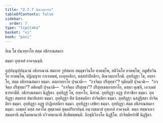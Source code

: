 ```yaml
---
title: "2.7.7 ติณวตฺถารก"
tableOfContents: false
sidebar:
  order: 7
type: "tipitaka"
basket: "vi"
book: "paci"
---
```



<DynamicBreadcrumb />


<Paragraph number="3579" type="center" book="paci">
อิเม โข ปนายฺยาโย สตฺต อธิกรณสมถา

  
ธมฺมา อุทฺเทสํ อาคจฺฉนฺติ.


</Paragraph>

<Division number="1242" book="paci">

<Paragraph number="3580" book="paci">
อุปฺปนฺนุปฺปนฺนานํ อธิกรณานํ สมถาย วูปสมาย สมฺมุขาวินโย ทาตพฺโพ, สติวินโย ทาตพฺโพ, อมูฬฺหวินโย ทาตพฺโพ, ปฏิญฺญาย กาเรตพฺพํ, เยภุยฺยสิกา, ตสฺสปาปิยสิกา, ติณวตฺถารโกติ.
</Paragraph>

<Paragraph number="3581" book="paci">
อุทฺทิฏฺฐา โข, อยฺยาโย, สตฺต อธิกรณสมถา ธมฺมา. ตตฺถายฺยาโย ปุจฺฉามิ—  “กจฺจิตฺถ ปริสุทฺธา”? ทุติยมฺปิ ปุจฺฉามิ—  “กจฺจิตฺถ ปริสุทฺธา”? ตติยมฺปิ ปุจฺฉามิ—  “กจฺจิตฺถ ปริสุทฺธา”? ปริสุทฺเธตฺถายฺยาโย, ตสฺมา ตุณฺหี, เอวเมตํ ธารยามีติ.

</Paragraph>
</Division>

<Paragraph number="3582" type="center" book="paci">
อธิกรณสมถา นิฏฺฐิตา.


</Paragraph>

<Paragraph number="3583" book="paci">
อุทฺทิฏฺฐํ โข, อยฺยาโย, นิทานํ. อุทฺทิฏฺฐา อฏฺฐ ปาราชิกา ธมฺมา. อุทฺทิฏฺฐา สตฺตรส สํฆาทิเสสา ธมฺมา. อุทฺทิฏฺฐา ติํส นิสฺสคฺคิยา ปาจิตฺติยา ธมฺมา. อุทฺทิฏฺฐา ฉสฏฺฐิสตา ปาจิตฺติยา ธมฺมา. อุทฺทิฏฺฐา อฏฺฐ ปาฏิเทสนียา ธมฺมา. อุทฺทิฏฺฐา เสขิยา ธมฺมา. อุทฺทิฏฺฐา สตฺต อธิกรณสมถา ธมฺมา. เอตฺตกํ ตสฺส ภควโต สุตฺตาคตํ สุตฺตปริยาปนฺนํ อนฺวทฺธมาสํ อุทฺเทสํ อาคจฺฉติ. ตตฺถ สพฺพาเหว สมคฺคาหิ สมฺโมทมานาหิ อวิวทมานาหิ สิกฺขิตพฺพนฺติ.

</Paragraph>

<Paragraph number="3584" type="center" book="paci">
ภิกฺขุนิวิภงฺโค นิฏฺฐิโต.



</Paragraph>

<Paragraph number="3585" type="center" book="paci">
ปาจิตฺติยปาฬิ นิฏฺฐิตา.
</Paragraph>
